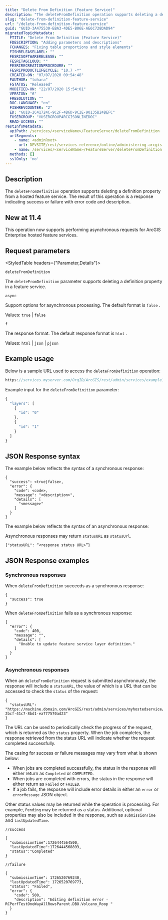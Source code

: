 ```yaml
---
title: "Delete From Definition (Feature Service)"
description: "The deleteFromDefinition operation supports deleting a definition property from a hosted feature service."
slug: "delete-from-definition-feature-service"
url: "/delete-from-definition-feature-service"
guid: "GUID-3A475530-EBA3-4DE5-B06E-AE6C728DAD94"
migratedTopicMetadata:
  FTITLE: "Delete From Definition (Feature Service)"
  FDESCRIPTION: "Adding parameters and descriptions"
  FCHANGES: "Fixing table proportions and style elements"
  FISHRELEASELABEL: ""
  FESRISOFTWARERELEASE: ""
  FESRITAGCLOUD: ""
  FESRIRECREATIONPROCEDURE: ""
  FESRIPRODUCTLIFECYCLE: "10.7 -*"
  CREATED-ON: "07/07/2020 09:54:48"
  FAUTHOR: "tohara"
  FSTATUS: "Released"
  MODIFIED-ON: "22/07/2020 15:54:01"
  VERSION: "6"
  FRESOLUTION: ""
  DOC-LANGUAGE: "en"
  FISHREVCOUNTER: "2"
  ED: "GUID-2C41724C-9C2F-4B6D-9C2E-90135B24BEFC"
  FUSERGROUP: "VUSERGROUPARCGISONLINEDOC"
  READ-ACCESS: ""
restInfoMetadata:
  apiPath: /services/<serviceName>/FeatureServer/deleteFromDefinition
  urlSegments:
    - name: <adminRoot>
      url: DEVSITE/rest/services-reference/online/administering-arcgis-online-hosted-services
    - name: /services/<serviceName>/FeatureServer/deleteFromDefinition
  methods: []
  sslOnly: 'no'
---
```


## Description

The `deleteFromDefinition`  operation supports deleting a definition property from a hosted feature service. The result of this operation is a response indicating success or failure with error code and description.

## New at 11.4

This operation now supports performing asynchronous requests for ArcGIS Enterprise hosted feature services.

##  Request parameters

<StyledTable headers={"Parameter,Details"}>

<StyledTableRow>

<StyledTableCell cellStyle="markdown">

`deleteFromDefinition` 

</StyledTableCell>

<StyledTableCell cellStyle="markdown">

The `deleteFromDefinition`  parameter supports deleting a definition property in a feature service.

</StyledTableCell>

</StyledTableRow>

<StyledTableRow>

<StyledTableCell cellStyle="markdown">

`async` 

</StyledTableCell>

<StyledTableCell cellStyle="markdown">

Support options for asynchronous processing. The default format is `false` .

Values: `true`  \| `false` 

</StyledTableCell>

</StyledTableRow>

<StyledTableRow>

<StyledTableCell cellStyle="markdown">

`f` 

</StyledTableCell>

<StyledTableCell cellStyle="markdown">

The response format. The default response format is `html` .

Values: `html`  \| `json`  \| `pjson` 

</StyledTableCell>

</StyledTableRow>

</StyledTable>

## Example usage

Below is a sample URL used to access the `deleteFromDefinition`  operation:

```javascript
https://services.myserver.com/OrgID/ArcGIS/rest/admin/services/example1/FeatureServer/deleteFromDefinition
```

 

Example input for the `deleteFromDefinition`  parameter:

```javascript
{
  "layers": [
    {
      "id": "0"
    },
    {
      "id": "1"
    }
  ]
}
```

 

## JSON Response syntax

The example below reflects the syntax of a synchronous response:

```other
{
  "success": <true|false>,
  "error": {
    "code": <code>,
    "message": "<description>",
    "details": [
      "<message>"
    ]
  }
}
```

The example below reflects the syntax of an asynchronous response:

<Note>

Asynchronous responses may return `statusURL` as `statusUrl`.

</Note>

```other
{"statusURL": “<response status URL>”}

```


## JSON Response examples

### Synchronous responses

When `deleteFromDefinition` succeeds as a synchronous response:

```other
{
  "success": true
}
```

When `deleteFromDefinition` fails as a synchronous response:

```other
{
  "error": {
    "code": 400, 
    "message": "", 
    "details": [
      "Unable to update feature service layer definition."
    ]
  }
}
```

### Asynchronous responses

When an `deleteFromDefinition` request is submitted asynchronously, the response will include a `statusURL`, the value of which is a URL that can be accessed to check the `status` of the request:

```other
{
  "statusURL": "https://machine.domain.com/ArcGIS/rest/admin/services/myhostedservice/FeatureServer/deleteFromDefinition/5f4f34c6-2bcf-41c7-8bd1-ea777570ad23"
}

```
The URL can be used to periodically check the progress of the request, which is returned as the `status` property. When the job completes, the response retrieved from the status URL will indicate whether the request completed successfully.

<Note>

The casing for success or failure messages may vary from what is shown below:

- When jobs are completed successfully, the status in the response will either return as `Completed` or `COMPLETED`.
- When jobs are completed  with errors, the status in the response will either return as `Failed` or `FAILED`.
- If a job fails, the resposne will include error details in either an `error` or `errorMessage` JSON object.

Other status values may be returned while the operation is processing. For example, `Pending` may be returned as a status. Additional, optional properties may also be included in the response, such as `submissionTime` and `lastUpdatedTime`.

</Note>

```other
//success

{
  "submissionTime":1726444564500,
  "lastUpdatedTime":1726444568893,
  "status":"Completed"
}

//failure

{
  "submissionTime": 1726520769240,
  "lastUpdatedTime": 1726520769773,
  "status": "Failed",
  "error": {
    "code": 500,
    "description": "Editing definition error - RCPerfTestOneWayAllRowsParent.DBO.Volcano_Roop "
  }
}

```
 
